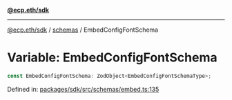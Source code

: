 [**@ecp.eth/sdk**](../../index.mdx)

***

[@ecp.eth/sdk](/sdk-reference/index.mdx) / [schemas](/sdk-reference/schemas/index.mdx) / EmbedConfigFontSchema

# Variable: EmbedConfigFontSchema

```ts
const EmbedConfigFontSchema: ZodObject<EmbedConfigFontSchemaType>;
```

Defined in: [packages/sdk/src/schemas/embed.ts:135](https://github.com/ecp-eth/comments-monorepo/blob/main/packages/sdk/src/schemas/embed.ts#L135)
